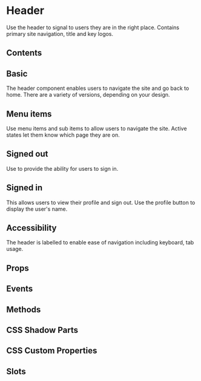 # Header

Use the header to signal to users they are in the right place. Contains primary site navigation, title and key logos.

## Contents

## Basic

The header component enables users to navigate the site and go back to home. There are a variety of versions, depending on your design.


<Basic />

## Menu items

Use menu items and sub items to allow users to navigate the site. Active states let them know which page they are on.


<MenuItem />

## Signed out

Use to provide the ability for users to sign in.


<SignedOut />

## Signed in

This allows users to view their profile and sign out. Use the profile button to display the user's name.


<SignedIn />

## Accessibility

The header is labelled to enable ease of navigation including keyboard, tab usage.

## Props


<Props />

## Events


<Events />

## Methods


<Methods />

## CSS Shadow Parts


<Parts />

## CSS Custom Properties


<CustomProps />

## Slots


<Slots />

